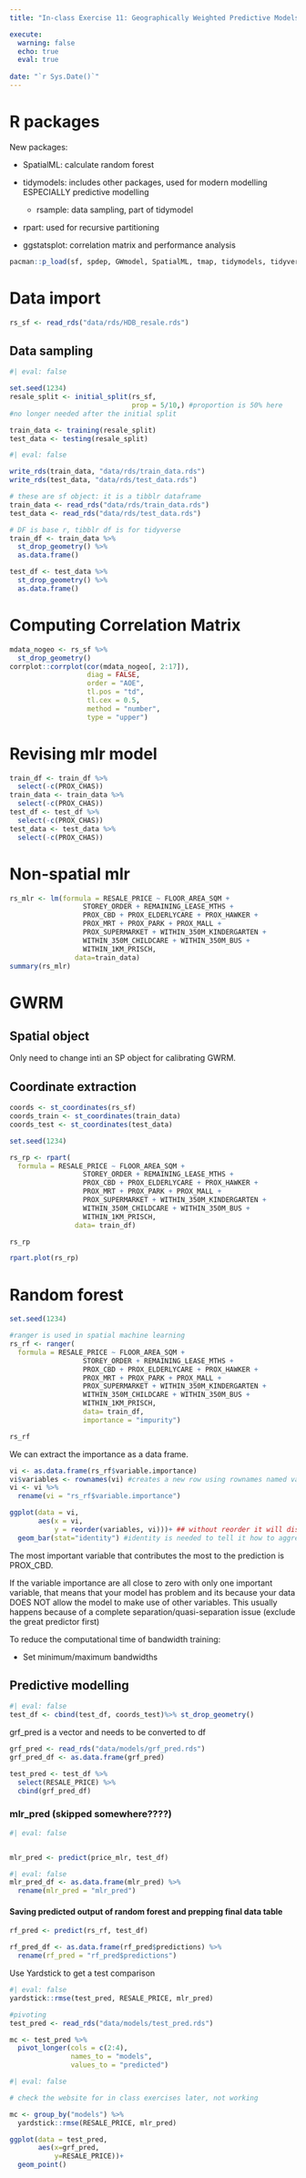 ```yaml
---
title: "In-class Exercise 11: Geographically Weighted Predictive Models"

execute:
  warning: false
  echo: true
  eval: true
  
date: "`r Sys.Date()`"
---
```


# R packages

New packages:

-   SpatialML: calculate random forest

-   tidymodels: includes other packages, used for modern modelling ESPECIALLY predictive modelling

    -   rsample: data sampling, part of tidymodel

-   rpart: used for recursive partitioning

-   ggstatsplot: correlation matrix and performance analysis

```r
pacman::p_load(sf, spdep, GWmodel, SpatialML, tmap, tidymodels, tidyverse, gtsummary, rpart, rpart.plot, ggstatsplot, performance)
```

# Data import

```r
rs_sf <- read_rds("data/rds/HDB_resale.rds")
```

## Data sampling

```r
#| eval: false

set.seed(1234)
resale_split <- initial_split(rs_sf, 
                              prop = 5/10,) #proportion is 50% here
#no longer needed after the initial split

train_data <- training(resale_split)
test_data <- testing(resale_split)
```

```r
#| eval: false

write_rds(train_data, "data/rds/train_data.rds")
write_rds(test_data, "data/rds/test_data.rds")
```

```r
# these are sf object: it is a tibblr dataframe
train_data <- read_rds("data/rds/train_data.rds")
test_data <- read_rds("data/rds/test_data.rds")
```

```r
# DF is base r, tibblr df is for tidyverse
train_df <- train_data %>%
  st_drop_geometry() %>%
  as.data.frame()

test_df <- test_data %>%
  st_drop_geometry() %>%
  as.data.frame()
```

# Computing Correlation Matrix

```r
mdata_nogeo <- rs_sf %>%
  st_drop_geometry()
corrplot::corrplot(cor(mdata_nogeo[, 2:17]), 
                   diag = FALSE, 
                   order = "AOE",
                   tl.pos = "td", 
                   tl.cex = 0.5, 
                   method = "number", 
                   type = "upper")
```

# Revising mlr model

```r
train_df <- train_df %>%
  select(-c(PROX_CHAS))
train_data <- train_data %>%
  select(-c(PROX_CHAS))
test_df <- test_df %>%
  select(-c(PROX_CHAS))
test_data <- test_data %>%
  select(-c(PROX_CHAS))
```

# Non-spatial mlr

```r
rs_mlr <- lm(formula = RESALE_PRICE ~ FLOOR_AREA_SQM +
                  STOREY_ORDER + REMAINING_LEASE_MTHS +
                  PROX_CBD + PROX_ELDERLYCARE + PROX_HAWKER +
                  PROX_MRT + PROX_PARK + PROX_MALL + 
                  PROX_SUPERMARKET + WITHIN_350M_KINDERGARTEN +
                  WITHIN_350M_CHILDCARE + WITHIN_350M_BUS +
                  WITHIN_1KM_PRISCH,
                data=train_data)
summary(rs_mlr)
```

# GWRM

## Spatial object

Only need to change inti an SP object for calibrating GWRM.

## Coordinate extraction

```r
coords <- st_coordinates(rs_sf)
coords_train <- st_coordinates(train_data)
coords_test <- st_coordinates(test_data)
```

```r
set.seed(1234)

rs_rp <- rpart(
  formula = RESALE_PRICE ~ FLOOR_AREA_SQM +
                  STOREY_ORDER + REMAINING_LEASE_MTHS +
                  PROX_CBD + PROX_ELDERLYCARE + PROX_HAWKER +
                  PROX_MRT + PROX_PARK + PROX_MALL + 
                  PROX_SUPERMARKET + WITHIN_350M_KINDERGARTEN +
                  WITHIN_350M_CHILDCARE + WITHIN_350M_BUS +
                  WITHIN_1KM_PRISCH,
                data= train_df)

rs_rp
```

```r
rpart.plot(rs_rp)
```

# Random forest

```r
set.seed(1234)

#ranger is used in spatial machine learning
rs_rf <- ranger(
  formula = RESALE_PRICE ~ FLOOR_AREA_SQM +
                  STOREY_ORDER + REMAINING_LEASE_MTHS +
                  PROX_CBD + PROX_ELDERLYCARE + PROX_HAWKER +
                  PROX_MRT + PROX_PARK + PROX_MALL + 
                  PROX_SUPERMARKET + WITHIN_350M_KINDERGARTEN +
                  WITHIN_350M_CHILDCARE + WITHIN_350M_BUS +
                  WITHIN_1KM_PRISCH,
                  data= train_df,
                  importance = "impurity")

rs_rf
```

We can extract the importance as a data frame.

```r
vi <- as.data.frame(rs_rf$variable.importance)
vi$variables <- rownames(vi) #creates a new row using rownames named variables
vi <- vi %>%
  rename(vi = "rs_rf$variable.importance")
```

```r
ggplot(data = vi,
       aes(x = vi,
           y = reorder(variables, vi)))+ ## without reorder it will display alphabetically
  geom_bar(stat="identity") #identity is needed to tell it how to aggregate the data (treats each row as a single observation)
```

The most important variable that contributes the most to the prediction is PROX_CBD.

::: callout-note
If the variable importance are all close to zero with only one important variable, that means that your model has problem and its because your data DOES NOT allow the model to make use of other variables. This usually happens because of a complete separation/quasi-separation issue (exclude the great predictor first)
:::

::: callout-tip
To reduce the computational time of bandwidth training:

-   Set minimum/maximum bandwidths
:::

## Predictive modelling

```r
#| eval: false
test_df <- cbind(test_df, coords_test)%>% st_drop_geometry()
```

grf_pred is a vector and needs to be converted to df

```r
grf_pred <- read_rds("data/models/grf_pred.rds")
grf_pred_df <- as.data.frame(grf_pred)
```

```r
test_pred <- test_df %>%
  select(RESALE_PRICE) %>%
  cbind(grf_pred_df)
```

### mlr_pred (skipped somewhere????)

```r
#| eval: false


mlr_pred <- predict(price_mlr, test_df)

```

```r
#| eval: false
mlr_pred_df <- as.data.frame(mlr_pred) %>%
  rename(mlr_pred = "mlr_pred")
```

#### Saving predicted output of random forest and prepping final data table

```r
rf_pred <- predict(rs_rf, test_df)
```

```r
rf_pred_df <- as.data.frame(rf_pred$predictions) %>%
  rename(rf_pred = "rf_pred$predictions")
```

Use Yardstick to get a test comparison

```r
#| eval: false
yardstick::rmse(test_pred, RESALE_PRICE, mlr_pred)
```

```r
#pivoting
test_pred <- read_rds("data/models/test_pred.rds")

mc <- test_pred %>%
  pivot_longer(cols = c(2:4),
               names_to = "models",
               values_to = "predicted")
```

```r
#| eval: false

# check the website for in class exercises later, not working

mc <- group_by("models") %>%
  yardstick::rmse(RESALE_PRICE, mlr_pred)
```

```r

ggplot(data = test_pred,
       aes(x=grf_pred,
           y=RESALE_PRICE))+
  geom_point()
```
